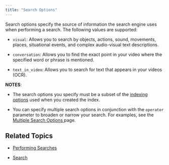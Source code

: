 ```yaml
---
title: "Search Options"
---
```


Search options specify the source of information the search engine uses when performing a search. The following values are supported:

* `visual`: Allows you to search by objects, actions, sound, movements, places, situational events, and complex audio-visual text descriptions.

* `conversation`: Allows you to find the exact point in your video where the specified word or phrase is mentioned.

* `text_in_video`: Allows you to search for text that appears in your videos (OCR).

**NOTES**:

* The search options you specify must be a subset of the [indexing options](/concepts/indexing-options) used when you created the index.

* You can specify multiple search options in conjunction with the `operator` parameter to broaden or narrow your search. For examples, see the [Multiple Search Options ](/guides/performing-searches/multiple-search-options)page.

## Related Topics

* [Performing Searches](/guides/performing-searches)

* [Search](/reference/api-reference/search)